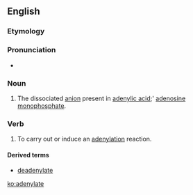==English==

===Etymology===

{{suffix|adenyl|ate}}

===Pronunciation===
* {{IPA|əˈdɛnəleɪt}}

===Noun===
{{en-noun}}

# {{organic chemistry}}  The dissociated [[anion]] present in [[adenylic acid]];' [[adenosine monophosphate]].

===Verb===
{{en-verb|adenylat|ing}}

# {{genetics}} To carry out or induce an [[adenylation]] reaction.

====Derived terms====
* [[deadenylate]]

[[ko:adenylate]]
